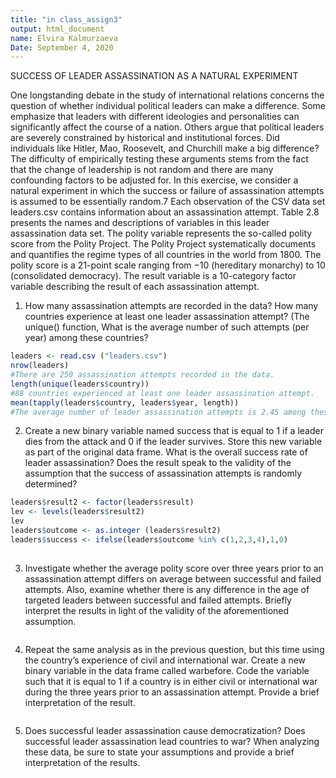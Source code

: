 ```yaml
---
title: "in class_assign3"
output: html_document
name: Elvira Kalmurzaeva
Date: September 4, 2020
---
```


SUCCESS OF LEADER ASSASSINATION AS A NATURAL EXPERIMENT

One longstanding debate in the study of international relations concerns the
question of whether individual political leaders can make a difference. Some emphasize
that leaders with different ideologies and personalities can significantly affect the
course of a nation. Others argue that political leaders are severely constrained by
historical and institutional forces. Did individuals like Hitler, Mao, Roosevelt, and
Churchill make a big difference? The difficulty of empirically testing these arguments
stems from the fact that the change of leadership is not random and there are many
confounding factors to be adjusted for. 
In this exercise, we consider a natural experiment in which the success or failure
of assassination attempts is assumed to be essentially random.7 Each observation of
the CSV data set leaders.csv contains information about an assassination attempt.
Table 2.8 presents the names and descriptions of variables in this leader assassination data set. The polity variable represents the so-called polity score from the Polity Project. The Polity Project systematically documents and quantifies the regime types of all countries in the world from 1800. The polity score is a 21-point scale ranging from −10 (hereditary monarchy) to 10 (consolidated democracy). The result variable is a 10-category factor variable describing the result of each assassination attempt.

1. How many assassination attempts are recorded in the data? How many countries
experience at least one leader assassination attempt? (The unique() function, What is the average number of such attempts (per year) among these countries?

```r
leaders <- read.csv ("leaders.csv")
nrow(leaders)
#There are 250 assassination attempts recorded in the data. 
length(unique(leaders$country)) 
#88 countries experienced at least one leader assassination attempt.   
mean(tapply(leaders$country, leaders$year, length))
#The average number of leader assassination attempts is 2.45 among these countries. 
```

2. Create a new binary variable named success that is equal to 1 if a leader dies
from the attack and 0 if the leader survives. Store this new variable as part of the
original data frame. What is the overall success rate of leader assassination? Does
the result speak to the validity of the assumption that the success of assassination
attempts is randomly determined?

```r
leaders$result2 <- factor(leaders$result)
lev <- levels(leaders$result2)
lev
leaders$outcome <- as.integer (leaders$result2)
leaders$success <- ifelse(leaders$outcome %in% c(1,2,3,4),1,0)
                        
```

3. Investigate whether the average polity score over three years prior to an assassination
attempt differs on average between successful and failed attempts. Also,
examine whether there is any difference in the age of targeted leaders between
successful and failed attempts. Briefly interpret the results in light of the validity
of the aforementioned assumption.

```r

```

4. Repeat the same analysis as in the previous question, but this time using the
country’s experience of civil and international war. Create a new binary variable
in the data frame called warbefore. Code the variable such that it is equal to 1
if a country is in either civil or international war during the three years prior to
an assassination attempt. Provide a brief interpretation of the result.

```r

```

5. Does successful leader assassination cause democratization? Does successful
leader assassination lead countries to war? When analyzing these data, be sure
to state your assumptions and provide a brief interpretation of the results.

```r

```

